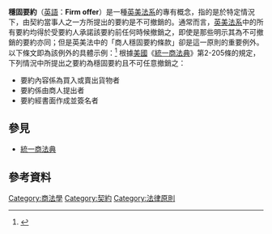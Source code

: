 {{Legal}}
{{Contract law}}
'''穩固要約'''（[[英語|英語]]：'''Firm offer'''）是一種[[英美法系|英美法系]]的專有概念，指的是於特定情況下，由契約當事人之一方所提出的要約是不可撤銷的。通常而言，[[英美法系|英美法系]]中的所有要約均得於受要約人承諾該要約前任何時候撤銷之，即使是那些明示其為不可撤銷的要約亦同；但是英美法中的「商人穩固要約條款」卻是這一原則的重要例外。以下條文即為該例外的具體示例：<ref>{{Cite web |url=http://www.law.cornell.edu/ucc/2/article2.htm#s2-205 |title=Uniform Commercial Code - § 2-205. |accessdate=2016-08-01 |archive-date=2012-07-13 |archive-url=https://www.webcitation.org/698YoYevy?url=http://www.law.cornell.edu/ucc/2/article2.htm#s2-205 |dead-url=no }}</ref>
{{quote|[[美國|美國]]《[[統一商法典|統一商法典]]》第2-205條「穩固要約」：

由商人提出買入或賣出貨物之要約以書面作成，並經要約人簽名於其上，且該書面要約之條款明示保證其要約於約定期限內，或未定期限但定有以合理期間為期限且該期間不逾三個月內不可撤銷者，為穩固要約，要約人不得任意撤銷之。前項保證條款由受要約人提出者，應經要約人分別於條款上簽名，始生效力。

注意：不可撤銷期間經過後，該要約於要約人或受要約人依要約失效之規定撤回或拒絕前，仍屬有效。}}
根據[[美國|美國]]《[[統一商法典|統一商法典]]》第2-205條的規定，下列情況中所提出之要約為穩固要約且不可任意撤銷之：
* 要約內容係為買入或賣出貨物者
* 要約係由商人提出者
* 要約經書面作成並簽名者

== 參見 ==
* [[統一商法典|統一商法典]]

== 參考資料 ==
<references />
[[Category:商法學|Category:商法學]]
[[Category:契約|Category:契約]]
[[Category:法律原則|Category:法律原則]]